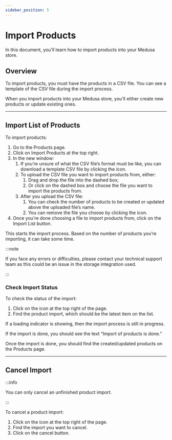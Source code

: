 ```yaml
---
sidebar_position: 5
---
```



# Import Products

In this document, you’ll learn how to import products into your Medusa store.

## Overview

To import products, you must have the products in a CSV file. You can see a template of the CSV file during the import process.

When you import products into your Medusa store, you’ll either create new products or update existing ones.

---

## Import List of Products

To import products:

1. Go to the Products page.
2. Click on Import Products at the top right.
3. In the new window:
    1. If you’re unsure of what the CSV file’s format must be like, you can download a template CSV file by clicking the <UiIcon lightIcon="https://res.cloudinary.com/dza7lstvk/image/upload/v1667999458/Medusa%20Docs/UI%20Icons/fhRqHS3_kwmafj.png" darkIcon="https://res.cloudinary.com/dza7lstvk/image/upload/v1667999472/Medusa%20Docs/UI%20Icons/HdVNMNy_qrk8ez.png" alt="download" /> icon.
    2. To upload the CSV file you want to import products from, either:
        1. Drag and drop the file into the dashed box;
        2. Or click on the dashed box and choose the file you want to import the products from.
    3. After you upload the CSV file:
        1. You can check the number of products to be created or updated above the uploaded file’s name.
        2. You can remove the file you choose by clicking the <UiIcon lightIcon="https://res.cloudinary.com/dza7lstvk/image/upload/v1667999273/Medusa%20Docs/UI%20Icons/7hztVhj_mj6mxu.png" darkIcon="https://res.cloudinary.com/dza7lstvk/image/upload/v1667999290/Medusa%20Docs/UI%20Icons/1yp4PNt_vzwnhf.png" alt="trash" /> icon.
4. Once you’re done choosing a file to import products from, click on the Import List button.

This starts the import process. Based on the number of products you’re importing, it can take some time.

:::note

If you face any errors or difficulties, please contact your technical support team as this could be an issue in the storage integration used.

:::

### Check Import Status

To check the status of the import:

1. Click on the <UiIcon lightIcon="https://res.cloudinary.com/dza7lstvk/image/upload/v1667999016/Medusa%20Docs/UI%20Icons/mWhpxNX_xteuos.png" darkIcon="https://res.cloudinary.com/dza7lstvk/image/upload/v1667999044/Medusa%20Docs/UI%20Icons/tE8LOXk_puyrib.png" alt="bell" /> icon at the top right of the page.
2. Find the product import, which should be the latest item on the list.

If a loading indicator is showing, then the import process is still in progress.

If the import is done, you should see the text “Import of products is done.”

Once the import is done, you should find the created/updated products on the Products page.

---

## Cancel Import

:::info

You can only cancel an unfinished product import.

:::

To cancel a product import:

1. Click on the <UiIcon lightIcon="https://res.cloudinary.com/dza7lstvk/image/upload/v1667999016/Medusa%20Docs/UI%20Icons/mWhpxNX_xteuos.png" darkIcon="https://res.cloudinary.com/dza7lstvk/image/upload/v1667999044/Medusa%20Docs/UI%20Icons/tE8LOXk_puyrib.png" alt="bell" /> icon at the top right of the page.
2. Find the import you want to cancel.
3. Click on the cancel button.